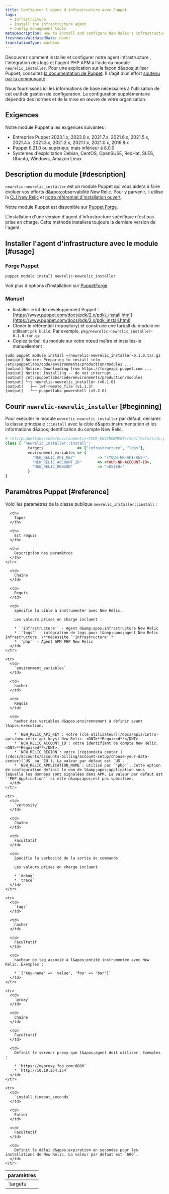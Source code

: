 ```yaml
---
title: Configurer l'agent d'infrastructure avec Puppet
tags:
  - Infrastructure
  - Install the infrastructure agent
  - Config management tools
metaDescription: How to install and configure New Relic's infrastructure agent using Puppet config management.
freshnessValidatedDate: never
translationType: machine
---
```


Découvrez comment installer et configurer notre agent infrastructure , l&apos;intégration des logs et l&apos;agent PHP APM à l&apos;aide du module `newrelic_installer`. Pour une explication sur la façon d&amp;apos;utiliser Puppet, consultez [la documentation de Puppet](https://docs.puppet.com). Il s’agit d’un effort [soutenu par la communauté](https://github.com/newrelic/puppet-install) .

Nous fournissons ici les informations de base nécessaires à l&apos;utilisation de cet outil de gestion de configuration. La configuration supplémentaire dépendra des normes et de la mise en œuvre de votre organisation.

## Exigences

Notre module Puppet a les exigences suivantes :

* Entreprise Puppet 2023.1.x, 2023.0.x, 2021.7.x, 2021.6.x, 2021.5.x, 2021.4.x, 2021.3.x, 2021.2.x, 2021.1.x, 2021.0.x, 2019.8.x
* Puppet 6.21.0 ou supérieur, mais inférieur à 8.0.0
* Systèmes d&apos;exploitation Debian, CentOS, OpenSUSE, RedHat, SLES, Ubuntu, Windows, Amazon Linux

## Description du module [#description]

`newrelic-newrelic_installer` est un module Puppet qui vous aidera à faire évoluer vos efforts d&amp;apos;observabilité New Relic. Pour y parvenir, il utilise la [CLI New Relic](https://github.com/newrelic/newrelic-cli) et [notre référentiel d&apos;installation ouvert](https://github.com/newrelic/open-install-library).

Notre module Puppet est disponible sur [Puppet Forge](https://forge.puppet.com/modules/newrelic/newrelic_installer/readme).

<Callout variant="important">
  L&apos;installation d&apos;une version d&apos;agent d&apos;infrastructure spécifique n&apos;est pas prise en charge. Cette méthode installera toujours la dernière version de l&apos;agent.
</Callout>

## Installer l&apos;agent d&apos;infrastructure avec le module [#usage]

### Forge Puppet

```shell
puppet module install newrelic-newrelic_installer
```

Voir plus d&apos;options d&apos;installation sur [PuppetForge](https://forge.puppet.com/modules/newrelic/newrelic_installer/readme)

### Manuel

* Installer le kit de développement Puppet : [https://www.puppet.com/docs/pdk/2.x/pdk\_install.html](https://www.puppet.com/docs/pdk/2.x/pdk_install.html)
* Cloner le référentiel (repository) et construire une tarball du module en utilisant `pdk build`. Par exemple, `pkg/newrelic-newrelic_installer-0.1.0.tar.gz`
* Copiez tarball du module sur votre nœud maître et installez-le manuellement :

```shell
sudo puppet module install ~/newrelic-newrelic_installer-0.1.0.tar.gz
[output] Notice: Preparing to install into /etc/puppetlabs/code/environments/production/modules ...
[output] Notice: Downloading from https://forgeapi.puppet.com ...
[output] Notice: Installing -- do not interrupt ...
[output] /etc/puppetlabs/code/environments/production/modules
[output] └─┬ newrelic-newrelic_installer (v0.1.0)
[output]   ├── lwf-remote_file (v1.1.3)
[output]   └── puppetlabs-powershell (v5.2.0)
```

## Courir `newrelic-newrelic_installer` [#beginning]

Pour exécuter le module `newrelic-newrelic_installer` par défaut, déclarez la classe principale `::install` avec la cible d&amp;apos;instrumentation et les informations d&amp;apos;identification du compte New Relic.

```ruby
# /etc/puppetlabs/code/environments/<YOUR_ENVIRONMENT>/manifests/site.pp
class { 'newrelic_installer::install':
          targets               => ["infrastructure", "logs"],
          environment_variables => {
            "NEW_RELIC_API_KEY"          => "<YOUR-NR-API-KEY>",
            "NEW_RELIC_ACCOUNT_ID"       => <YOUR-NR-ACCOUNT-ID>,
            "NEW_RELIC_REGION"           => "<US|EU>"
          }
}
```

## Paramètres Puppet [#reference]

Voici les paramètres de la classe publique `newrelic_installer::install` :

<table>
  <thead>
    <tr>
      <th style={{ width: "200px" }}>
        paramètres
      </th>

      <th>
        Taper
      </th>

      <th>
        Est requis
      </th>

      <th>
        Description des paramètres
      </th>
    </tr>
  </thead>

  <tbody>
    <tr>
      <td>
        `targets`
      </td>

      <td>
        Chaîne
      </td>

      <td>
        Requis
      </td>

      <td>
        Spécifie la cible à instrumenter avec New Relic.

        Les valeurs prises en charge incluent :

        * `'infrastructure'` - Agent d&amp;apos;infrastructure New Relic
        * `'logs'` - intégration de logs pour l&amp;apos;agent New Relic Infrastructure. \**nécessite `'infrastructure'`*
        * `'php'` - Agent APM PHP New Relic
      </td>
    </tr>

    <tr>
      <td>
        `environment_variables`
      </td>

      <td>
        hacher
      </td>

      <td>
        Requis
      </td>

      <td>
        hacher des variables d&apos;environnement à définir avant l&apos;exécution.

        * `NEW_RELIC_API_KEY`: votre [clé utilisateur](/docs/apis/intro-apis/new-relic-api-keys) New Relic. <DNT>**Required**</DNT>.
        * `NEW_RELIC_ACCOUNT_ID`: votre identifiant de compte New Relic. <DNT>**Required**</DNT>.
        * `NEW_RELIC_REGION`: votre [régiondata center ](/docs/accounts/accounts-billing/account-setup/choose-your-data-center)(`US` ou `EU`). La valeur par défaut est `US`.
        * `NEW_RELIC_APPLICATION_NAME`: utilisé par `'php'`. Cette option de configuration définit le nom de l&amp;apos;application sous laquelle les données sont signalées dans APM. La valeur par défaut est `'PHP Application'` si elle n&amp;apos;est pas spécifiée.
      </td>
    </tr>

    <tr>
      <td>
        `verbosity`
      </td>

      <td>
        Chaîne
      </td>

      <td>
        Facultatif
      </td>

      <td>
        Spécifie la verbosité de la sortie de commande

        Les valeurs prises en charge incluent

        * `debug`
        * `trace`
      </td>
    </tr>

    <tr>
      <td>
        `tags`
      </td>

      <td>
        hacher
      </td>

      <td>
        Facultatif
      </td>

      <td>
        hacheur de tag associé à l&apos;entité instrumentée avec New Relic. Exemples :

        * `{'key-name' => 'value', 'foo' => 'bar'}`
      </td>
    </tr>

    <tr>
      <td>
        `proxy`
      </td>

      <td>
        Chaîne
      </td>

      <td>
        Facultatif
      </td>

      <td>
        Définit le serveur proxy que l&apos;agent doit utiliser. Exemples :

        * `https://myproxy.foo.com:8080`
        * `http://10.10.254.254`
      </td>
    </tr>

    <tr>
      <td>
        `install_timeout_seconds`
      </td>

      <td>
        Entier
      </td>

      <td>
        Facultatif
      </td>

      <td>
        Définit le délai d&apos;expiration en secondes pour les installations de New Relic. La valeur par défaut est `600`.
      </td>
    </tr>
  </tbody>
</table>